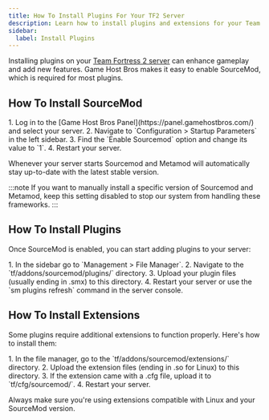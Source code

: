 ```yaml
---
title: How To Install Plugins For Your TF2 Server
description: Learn how to install plugins and extensions for your Team Fortress 2 dedicated server.
sidebar:
  label: Install Plugins
---
```


Installing plugins on your [Team Fortress 2 server](https://www.gamehostbros.com/team-fortress-2-server-hosting/) can enhance gameplay and add new features. Game Host Bros makes it easy to enable SourceMod, which is required for most plugins.

## How To Install SourceMod

<Steps>
1. Log in to the [Game Host Bros Panel](https://panel.gamehostbros.com/) and select your server.
2. Navigate to `Configuration > Startup Parameters` in the left sidebar.
3. Find the `Enable Sourcemod` option and change its value to `1`.
4. Restart your server.
</Steps>

Whenever your server starts Sourcemod and Metamod will automatically stay up-to-date with the latest stable version.

:::note
If you want to manually install a specific version of Sourcemod and Metamod, keep this setting disabled to stop our system from handling these frameworks.
:::

## How To Install Plugins

Once SourceMod is enabled, you can start adding plugins to your server:

<Steps>
1. In the sidebar go to `Management > File Manager`.
2. Navigate to the `tf/addons/sourcemod/plugins/` directory.
3. Upload your plugin files (usually ending in .smx) to this directory.
4. Restart your server or use the `sm plugins refresh` command in the server console.
</Steps>

## How To Install Extensions

Some plugins require additional extensions to function properly. Here's how to install them:

<Steps>
1. In the file manager, go to the `tf/addons/sourcemod/extensions/` directory.
2. Upload the extension files (ending in .so for Linux) to this directory.
3. If the extension came with a .cfg file, upload it to `tf/cfg/sourcemod/`.
4. Restart your server.
</Steps>

Always make sure you're using extensions compatible with Linux and your SourceMod version.